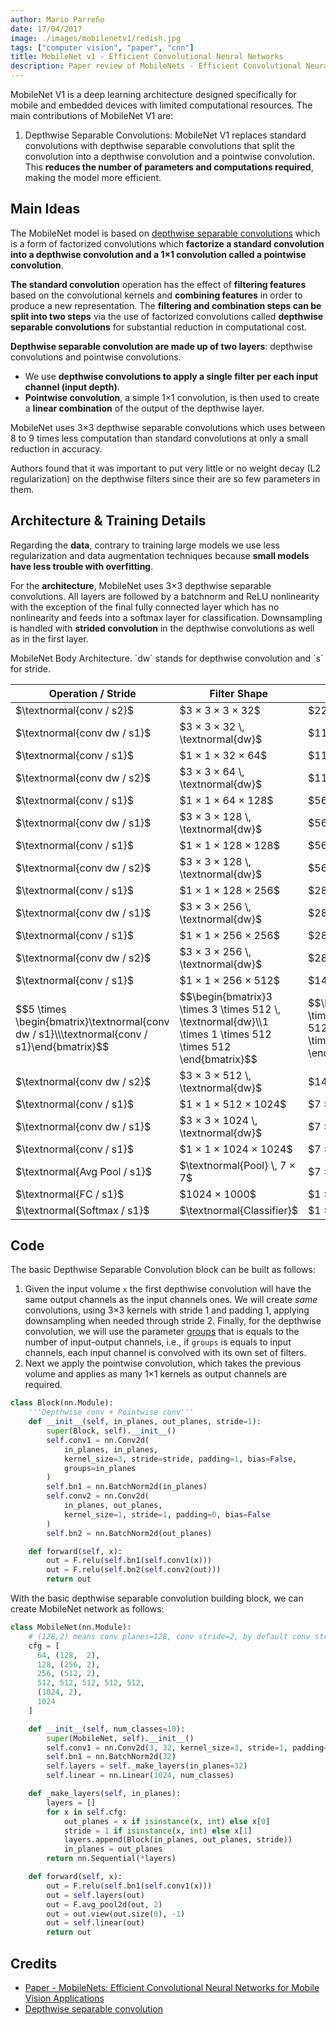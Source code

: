 ```yaml
---
author: Mario Parreño
date: 17/04/2017
image: ./images/mobilenetv1/redish.jpg
tags: ["computer vision", "paper", "cnn"]
title: MobileNet v1 - Efficient Convolutional Neural Networks
description: Paper review of MobileNets - Efficient Convolutional Neural Networks for Mobile Vision Applications.
---
```


MobileNet V1 is a deep learning architecture designed specifically for mobile and
<Underlined>embedded devices with limited computational resources</Underlined>.
The main contributions of MobileNet V1 are:

1. Depthwise Separable Convolutions: MobileNet V1 replaces standard convolutions with
depthwise separable convolutions that split the convolution into a
<Underlined color="green">depthwise convolution and a pointwise convolution</Underlined>.
This **reduces the number of parameters and computations required**, making the model more efficient.

## Main Ideas


The MobileNet model is based on [depthwise separable convolutions](/blog/depthwise_separable_convolution) which is a form of factorized convolutions which **factorize a standard convolution into a depthwise convolution and a 1×1 convolution called a pointwise convolution**.

**The standard convolution** operation has the effect of **filtering features** based on the convolutional kernels and **combining features** in order to produce a new representation. The **filtering and combination steps can be split into two steps** via the use of factorized convolutions called **depthwise separable convolutions** for substantial reduction in computational cost.

**Depthwise separable convolution are made up of two layers**: depthwise convolutions and pointwise convolutions. 
- We use **depthwise convolutions to apply a single filter per each input channel (input depth)**.
- **Pointwise convolution**, a simple 1×1 convolution, is then used to create a **linear combination** of the output of the depthwise layer.

MobileNet uses 3×3 depthwise separable convolutions which uses between 8 to 9 times less computation than standard convolutions at only a small reduction in accuracy.

Authors found that it was important to put very little or no weight decay (L2 regularization) on the depthwise filters since their are so few parameters in them.

## Architecture & Training Details

Regarding the **data**, contrary to training large models we use less regularization
and data augmentation techniques because **small models have less trouble with overfitting**.

For the **architecture**, MobileNet uses 3×3 depthwise separable convolutions.
All layers are followed by a batchnorm and ReLU nonlinearity with the exception
of the final fully connected layer which has no nonlinearity and feeds into
a softmax layer for classification. Downsampling is handled with **strided convolution**
in the depthwise convolutions as well as in the first layer.

<Table>
  <span slot="caption">
    MobileNet Body Architecture. `dw` stands for depthwise convolution and `s` for stride.
  </span>
  <thead>
    <tr>
      <th>Operation / Stride</th>
      <th>Filter Shape</th>
      <th>Input Size</th>
    </tr>
  </thead>
  <tbody>
    <tr>
      <td>$\textnormal{conv / s2}$</td>
      <td>$3 × 3 × 3 × 32$</td>
      <td>$224 × 224 × 3$</td>
    </tr>
    <tr>
      <td>$\textnormal{conv dw / s1}$</td>
      <td>$3 × 3 × 32 \, \textnormal{dw}$</td>
      <td>$112 × 112 × 32$</td>
    </tr>
    <tr>
      <td>$\textnormal{conv / s1}$</td>
      <td>$1 × 1 × 32 × 64$</td>
      <td>$112 × 112 × 32$</td>
    </tr>
    <tr>
      <td>$\textnormal{conv dw / s2}$</td>
      <td>$3 × 3 × 64 \, \textnormal{dw}$</td>
      <td>$112 × 112 × 64$</td>
    </tr>
    <tr>
      <td>$\textnormal{conv / s1}$</td>
      <td>$1 × 1 × 64 × 128$</td>
      <td>$56 × 56 × 64$</td>
    </tr>
    <tr>
      <td>$\textnormal{conv dw / s1}$</td>
      <td>$3 × 3 × 128 \, \textnormal{dw}$</td>
      <td>$56 × 56 × 128$</td>
    </tr>
    <tr>
      <td>$\textnormal{conv / s1}$</td>
      <td>$1 × 1 × 128 × 128$</td>
      <td>$56 × 56 × 128$</td>
    </tr>
    <tr>
      <td>$\textnormal{conv dw / s2}$</td>
      <td>$3 × 3 × 128 \, \textnormal{dw}$</td>
      <td>$56 × 56 × 128$</td>
    </tr>
    <tr>
      <td>$\textnormal{conv / s1}$</td>
      <td>$1 × 1 × 128 × 256$</td>
      <td>$28 × 28 × 128$</td>
    </tr>
    <tr>
      <td>$\textnormal{conv dw / s1}$</td>
      <td>$3 × 3 × 256 \, \textnormal{dw}$</td>
      <td>$28 × 28 × 256$</td>
    </tr>
    <tr>
      <td>$\textnormal{conv / s1}$</td>
      <td>$1 × 1 × 256 × 256$</td>
      <td>$28 × 28 × 256$</td>
    </tr>
    <tr>
      <td>$\textnormal{conv dw / s2}$</td>
      <td>$3 × 3 × 256 \, \textnormal{dw}$</td>
      <td>$28 × 28 × 256$</td>
    </tr>
    <tr>
      <td>$\textnormal{conv / s1}$</td>
      <td>$1 × 1 × 256 × 512$</td>
      <td>$14 × 14 × 256$</td>
    </tr>
    <tr>
      <td>$$5 \times \begin{bmatrix}\textnormal{conv dw / s1}\\\textnormal{conv / s1}\end{bmatrix}$$</td>
      <td>$$\begin{bmatrix}3 \times 3 \times 512 \, \textnormal{dw}\\1 \times 1 \times 512 \times 512 \end{bmatrix}$$</td>
      <td>$$\begin{bmatrix}14 \times 14 \times 512\\14 \times 14 \times 512 \end{bmatrix}$$</td>
    </tr>
    <tr>
      <td>$\textnormal{conv dw / s2}$</td>
      <td>$3 × 3 × 512 \, \textnormal{dw}$</td>
      <td>$14 × 14 × 512$</td>
    </tr>
    <tr>
      <td>$\textnormal{conv / s1}$</td>
      <td>$1 × 1 × 512 × 1024$</td>
      <td>$7 × 7 × 512$</td>
    </tr>
    <tr>
      <td>$\textnormal{conv dw / s1}$</td>
      <td>$3 × 3 × 1024 \, \textnormal{dw}$</td>
      <td>$7 × 7 × 1024$</td>
    </tr>
    <tr>
      <td>$\textnormal{conv / s1}$</td>
      <td>$1 × 1 × 1024 × 1024$</td>
      <td>$7 × 7 × 1024$</td>
    </tr>
    <tr>
      <td>$\textnormal{Avg Pool / s1}$</td>
      <td>$\textnormal{Pool} \, 7 × 7$</td>
      <td>$7 × 7 × 1024$</td>
    </tr>
    <tr>
      <td>$\textnormal{FC / s1}$</td>
      <td>$1024 × 1000$</td>
      <td>$1 × 1 × 1024$</td>
    </tr>
    <tr>
      <td>$\textnormal{Softmax / s1}$</td>
      <td>$\textnormal{Classifier}$</td>
      <td>$1 × 1 × 1000$</td>
    </tr>
  </tbody>
</Table>

## Code

The basic Depthwise Separable Convolution block can be built as follows:

1. Given the input volume `x` the first <Underlined>depthwise convolution</Underlined>
will have the same output channels as the input channels ones.
We will create *same* convolutions, using 3×3 kernels with stride 1 and padding 1,
applying downsampling when needed through stride 2.
Finally, for the depthwise convolution, we will use the parameter
[groups](https://pytorch.org/docs/stable/generated/torch.nn.Conv2d.html#torch.nn.Conv2d) that
is equals to the number of input-output channels, i.e., if `groups` is equals to input channels,
each input channel is convolved with its own set of filters.
2. Next we apply the <Underlined>pointwise convolution</Underlined>, which takes the previous volume and
applies as many 1×1 kernels as output channels are required.

```python
class Block(nn.Module):
    '''Depthwise conv + Pointwise conv'''
    def __init__(self, in_planes, out_planes, stride=1):
        super(Block, self).__init__()
        self.conv1 = nn.Conv2d(
            in_planes, in_planes,
            kernel_size=3, stride=stride, padding=1, bias=False,
            groups=in_planes
        )
        self.bn1 = nn.BatchNorm2d(in_planes)
        self.conv2 = nn.Conv2d(
            in_planes, out_planes,
            kernel_size=1, stride=1, padding=0, bias=False
        )
        self.bn2 = nn.BatchNorm2d(out_planes)

    def forward(self, x):
        out = F.relu(self.bn1(self.conv1(x)))
        out = F.relu(self.bn2(self.conv2(out)))
        return out
```

With the basic depthwise separable convolution building block,
we can create MobileNet network as follows:

```python
class MobileNet(nn.Module):
    # (128,2) means conv planes=128, conv stride=2, by default conv stride=1
    cfg = [
      64, (128,  2),
      128, (256, 2),
      256, (512, 2),
      512, 512, 512, 512, 512,
      (1024, 2),
      1024
    ]

    def __init__(self, num_classes=10):
        super(MobileNet, self).__init__()
        self.conv1 = nn.Conv2d(3, 32, kernel_size=3, stride=1, padding=1, bias=False)
        self.bn1 = nn.BatchNorm2d(32)
        self.layers = self._make_layers(in_planes=32)
        self.linear = nn.Linear(1024, num_classes)

    def _make_layers(self, in_planes):
        layers = []
        for x in self.cfg:
            out_planes = x if isinstance(x, int) else x[0]
            stride = 1 if isinstance(x, int) else x[1]
            layers.append(Block(in_planes, out_planes, stride))
            in_planes = out_planes
        return nn.Sequential(*layers)

    def forward(self, x):
        out = F.relu(self.bn1(self.conv1(x)))
        out = self.layers(out)
        out = F.avg_pool2d(out, 2)
        out = out.view(out.size(0), -1)
        out = self.linear(out)
        return out
```

## Credits

- [Paper - MobileNets: Efficient Convolutional Neural Networks for Mobile Vision Applications](https://arxiv.org/abs/1704.04861)
- [Depthwise separable convolution](/blog/depthwise_separable_convolution)
